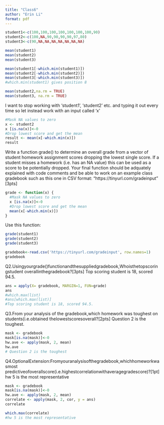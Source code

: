 ```yaml
---
title: "Class6"
author: "Erin Li"
format: pdf
---
```


```r
student1<-c(100,100,100,100,100,100,100,90) 
student2<-c(100,NA,90,90,90,90,97,80) 
student3<-c(90,NA,NA,NA,NA,NA,NA,NA)
```

```r
mean(student1)
mean(student2)
mean(student3)
```

```r
mean(student1[-which.min(student1)])
mean(student2[-which.min(student2)])
mean(student3[-which.min(student3)])
#which.min(student1) gives position 8

```

```r
mean(student2,na.rm = TRUE)
mean(student3, na.rm = TRUE)
```


I want to stop working with 'student1', 'student2' etc. and typing it out every time so let instead work with an input called 'x'
```r
#Mask NA values to zero
x <- student2
x [is.na(x)]<-0
#Drop lowest score and get the mean
result <- mean(x[-which.min(x)])
result
```
Write a function grade() to determine an overall grade from a vector of student homework
assignment scores dropping the lowest single score. If a student misses a homework (i.e. has an
NA value) this can be used as a score to be potentially dropped. Your final function should be
adquately explained with code comments and be able to work on an example class gradebook
such as this one in CSV format: “https://tinyurl.com/gradeinput” [3pts]

```r
grade <- function(x) {
  #Mask NA values to zero
  x [is.na(x)]<-0
  #Drop lowest score and get the mean
  mean(x[-which.min(x)])
}
```

Use this function:
```r
grade(student1)
grade(student2)
grade(student3)
```

```r
gradebook<-read.csv('https://tinyurl.com/gradeinput', row.names=1)
gradebook
```
Q2.Usingyourgrade()functionandthesuppliedgradebook,Whoisthetopscoringstudent overallinthegradebook?[3pts]
Top scoring student is 18, scored 94.5.
```r
ans = apply(X= gradebook, MARGIN=1, FUN=grade)
ans
#which.max(list)
#ans[which.max(list)]
#Top scoring student is 18, scored 94.5.
```

Q3.From your analysis of the gradebook,which homework was toughest on students(i.e.obtained thelowestscoresoverall?[2pts]
Question 2 is the toughest.
```r
mask <- gradebook
mask[is.na(mask)]<-0
hw.ave <- apply(mask, 2, mean)
hw.ave
# Question 2 is the toughest
```
Q4.OptionalExtension:Fromyouranalysisofthegradebook,whichhomeworkwasmost predictiveofoverallscore(i.e.highestcorrelationwithaveragegradescore)?[1pt]
hw 5 is the most representative
```r
mask <- gradebook
mask[is.na(mask)]<-0
hw.ave <- apply(mask, 2, mean)
correlate <- apply(mask, 2, cor, y = ans)
correlate
```

```r
which.max(correlate)
#hw 5 is the most representative
```

